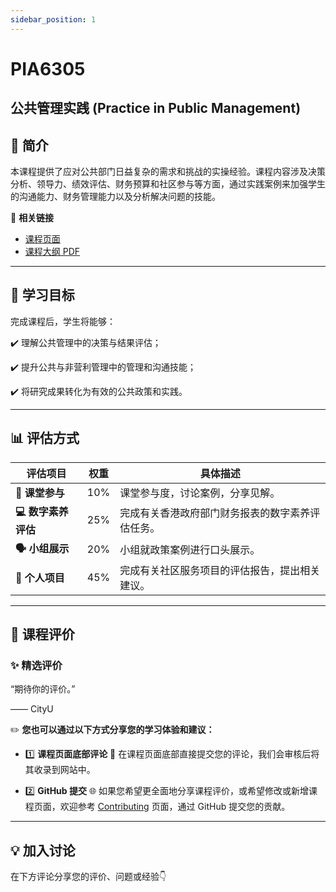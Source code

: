 ```yaml
---
sidebar_position: 1
---
```


# PIA6305
## 公共管理实践 (Practice in Public Management)

## **📘 简介**
本课程提供了应对公共部门日益复杂的需求和挑战的实操经验。课程内容涉及决策分析、领导力、绩效评估、财务预算和社区参与等方面，通过实践案例来加强学生的沟通能力、财务管理能力以及分析解决问题的技能。

🔗 **相关链接**
- [课程页面](https://www.cityu.edu.hk/catalogue/pg/202425/course/PIA6305.htm)
- [课程大纲 PDF](https://www.cityu.edu.hk/catalogue/pg/202425/course/PIA6305.pdf)

---

## **🎯 学习目标**

完成课程后，学生将能够：

✔️ 理解公共管理中的决策与结果评估；

✔️ 提升公共与非营利管理中的管理和沟通技能；

✔️ 将研究成果转化为有效的公共政策和实践。

---

## **📊 评估方式**

| **评估项目**               | **权重** | **具体描述**                                                                                       |
|---------------------------|---------|---------------------------------------------------------------------------------------------------|
| **📅 课堂参与**             | 10%     | 课堂参与度，讨论案例，分享见解。                                                                 |
| **💻 数字素养评估**         | 25%     | 完成有关香港政府部门财务报表的数字素养评估任务。                                                    |
| **🗣️ 小组展示**            | 20%     | 小组就政策案例进行口头展示。                                                                      |
| **📄 个人项目**            | 45%     | 完成有关社区服务项目的评估报告，提出相关建议。                                                     |

---

## **💬 课程评价**

### ✨ **精选评价**
<div className={commentStyles.commentBox}>
    <p className={commentStyles.commentText}>
        “期待你的评价。”
    </p>
    <p className={commentStyles.commentAuthor}>—— CityU</p>
</div>

✏️ **您也可以通过以下方式分享您的学习体验和建议：**

- 1️⃣ **课程页面底部评论**
💬 在课程页面底部直接提交您的评论，我们会审核后将其收录到网站中。

- 2️⃣ **GitHub 提交**
🌐 如果您希望更全面地分享课程评价，或希望修改或新增课程页面，欢迎参考 [Contributing](/contributing) 页面，通过 GitHub 提交您的贡献。

---

## **💡 加入讨论**

在下方评论分享您的评价、问题或经验👇
<Utterances />